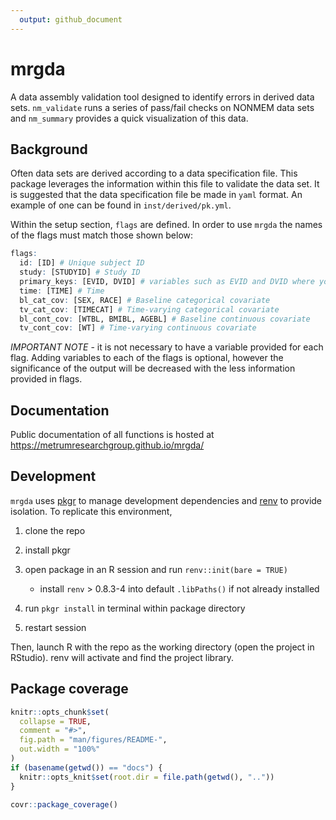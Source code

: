 ```yaml
---
  output: github_document
---
```


<!-- README.md is generated from README.Rmd. Please edit that file -->

# mrgda
A data assembly validation tool designed to identify errors in derived data sets. 
`nm_validate` runs a series of pass/fail checks on NONMEM data sets and `nm_summary` 
provides a quick visualization of this data.

## Background
Often data sets are derived according to a data specification file. This package 
leverages the information within this file to validate the data set. It is suggested
that the data specification file be made in `yaml` format. An example of one can be 
found in `inst/derived/pk.yml`.

Within the setup section, `flags` are defined. In order to use `mrgda` the
names of the flags must match those shown below:

```r
flags:
  id: [ID] # Unique subject ID
  study: [STUDYID] # Study ID
  primary_keys: [EVID, DVID] # variables such as EVID and DVID where you anticipate no duplicate combinations
  time: [TIME] # Time
  bl_cat_cov: [SEX, RACE] # Baseline categorical covariate
  tv_cat_cov: [TIMECAT] # Time-varying categorical covariate
  bl_cont_cov: [WTBL, BMIBL, AGEBL] # Baseline continuous covariate
  tv_cont_cov: [WT] # Time-varying continuous covariate
```

*IMPORTANT NOTE* - it is not necessary to have a variable provided for each flag. Adding variables to each of the flags is optional, 
however the significance of the output will be decreased with the less information provided in flags.

## Documentation
Public documentation of all functions is hosted at [https://metrumresearchgroup.github.io/mrgda/](https://metrumresearchgroup.github.io/mrgda/)

## Development

`mrgda` uses [pkgr](https://github.com/metrumresearchgroup/pkgr) to manage
development dependencies and [renv](https://rstudio.github.io/renv/) to
provide isolation. To replicate this environment,

1.  clone the repo

2.  install pkgr

3.  open package in an R session and run `renv::init(bare = TRUE)`

    -   install `renv` \> 0.8.3-4 into default `.libPaths()` if not
        already installed

4.  run `pkgr install` in terminal within package directory

5.  restart session

Then, launch R with the repo as the working directory (open the project
in RStudio). renv will activate and find the project library.

## Package coverage

```r
knitr::opts_chunk$set(
  collapse = TRUE,
  comment = "#>",
  fig.path = "man/figures/README-",
  out.width = "100%"
)
if (basename(getwd()) == "docs") {
  knitr::opts_knit$set(root.dir = file.path(getwd(), ".."))
}

```

```r
covr::package_coverage()
```
